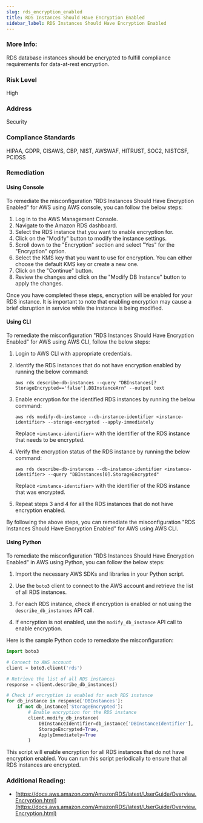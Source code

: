 ```yaml
---
slug: rds_encryption_enabled
title: RDS Instances Should Have Encryption Enabled
sidebar_label: RDS Instances Should Have Encryption Enabled
---
```


### More Info:

RDS database instances should be encrypted to fulfill compliance requirements for data-at-rest encryption.

### Risk Level

High

### Address

Security

### Compliance Standards

HIPAA, GDPR, CISAWS, CBP, NIST, AWSWAF, HITRUST, SOC2, NISTCSF, PCIDSS

### Remediation

#### Using Console

To remediate the misconfiguration "RDS Instances Should Have Encryption Enabled" for AWS using AWS console, you can follow the below steps:

1. Log in to the AWS Management Console.
2. Navigate to the Amazon RDS dashboard.
3. Select the RDS instance that you want to enable encryption for.
4. Click on the "Modify" button to modify the instance settings.
5. Scroll down to the "Encryption" section and select "Yes" for the "Encryption" option.
6. Select the KMS key that you want to use for encryption. You can either choose the default KMS key or create a new one.
7. Click on the "Continue" button.
8. Review the changes and click on the "Modify DB Instance" button to apply the changes.

Once you have completed these steps, encryption will be enabled for your RDS instance. It is important to note that enabling encryption may cause a brief disruption in service while the instance is being modified.

#### Using CLI

To remediate the misconfiguration "RDS Instances Should Have Encryption Enabled" for AWS using AWS CLI, follow the below steps:

1. Login to AWS CLI with appropriate credentials.
2. Identify the RDS instances that do not have encryption enabled by running the below command:

   `aws rds describe-db-instances --query "DBInstances[?StorageEncrypted=='false'].DBInstanceArn" --output text`

3. Enable encryption for the identified RDS instances by running the below command:

   `aws rds modify-db-instance --db-instance-identifier <instance-identifier> --storage-encrypted --apply-immediately`

   Replace `<instance-identifier>` with the identifier of the RDS instance that needs to be encrypted.

4. Verify the encryption status of the RDS instance by running the below command:

   `aws rds describe-db-instances --db-instance-identifier <instance-identifier> --query "DBInstances[0].StorageEncrypted"`

   Replace `<instance-identifier>` with the identifier of the RDS instance that was encrypted.

5. Repeat steps 3 and 4 for all the RDS instances that do not have encryption enabled.

By following the above steps, you can remediate the misconfiguration "RDS Instances Should Have Encryption Enabled" for AWS using AWS CLI.

#### Using Python

To remediate the misconfiguration "RDS Instances Should Have Encryption Enabled" in AWS using Python, you can follow the below steps:

1. Import the necessary AWS SDKs and libraries in your Python script.

2. Use the `boto3` client to connect to the AWS account and retrieve the list of all RDS instances.

3. For each RDS instance, check if encryption is enabled or not using the `describe_db_instances` API call.

4. If encryption is not enabled, use the `modify_db_instance` API call to enable encryption.

Here is the sample Python code to remediate the misconfiguration:

```python
import boto3

# Connect to AWS account
client = boto3.client('rds')

# Retrieve the list of all RDS instances
response = client.describe_db_instances()

# Check if encryption is enabled for each RDS instance
for db_instance in response['DBInstances']:
    if not db_instance['StorageEncrypted']:
        # Enable encryption for the RDS instance
        client.modify_db_instance(
            DBInstanceIdentifier=db_instance['DBInstanceIdentifier'],
            StorageEncrypted=True,
            ApplyImmediately=True
        )
```

This script will enable encryption for all RDS instances that do not have encryption enabled. You can run this script periodically to ensure that all RDS instances are encrypted.

### Additional Reading:

- [https://docs.aws.amazon.com/AmazonRDS/latest/UserGuide/Overview.Encryption.html](https://docs.aws.amazon.com/AmazonRDS/latest/UserGuide/Overview.Encryption.html) 

